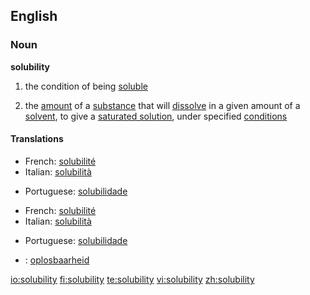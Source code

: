 ==English==

===Noun===
{{wikipedia|Solubility|Solubility (chemisty)}}
'''solubility'''

# the condition of being [[soluble]]
# {{chemistry}} the [[amount]] of a [[substance]] that will [[dissolve]] in a given amount of a [[solvent]], to give a [[saturated solution]], under specified [[condition]]s

====Translations====
{{trans-top|the condition of being soluble}}
* French: [[solubilité]] {{f}}
* Italian: [[solubilità]] {{f}}
{{trans-mid}}
* Portuguese: [[solubilidade]] {{f}}
{{trans-bottom}}

{{trans-top|(chemistry) the amount of a substance that will dissolve in a given amount of a solvent}}
* French: [[solubilité]] {{f}}
* Italian: [[solubilità]] {{f}}
{{trans-mid}}
* Portuguese: [[solubilidade]] {{f}}
{{trans-bottom}}

{{checktrans}}
* {{ttbc|Dutch}}: [[oplosbaarheid]] {{f}}

[[io:solubility]]
[[fi:solubility]]
[[te:solubility]]
[[vi:solubility]]
[[zh:solubility]]